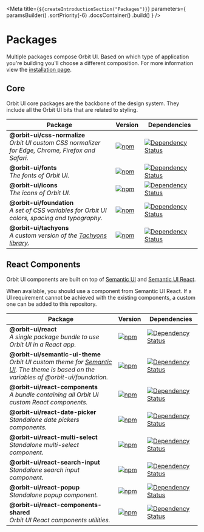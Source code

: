 
<Meta
    title={`${createIntroductionSection("Packages")}`}
    parameters={
        paramsBuilder()
            .sortPriority(-6)
            .docsContainer(<IntroductionContainer sourcePath="/" />)
            .build()
    }
/>

# Packages

Multiple packages compose Orbit UI. Based on which type of application you're building you'll choose a different composition. For more information view the [installation page](?path=/docs/introduction-installation--page).

## Core

Orbit UI core packages are the backbone of the design system. They include all the Orbit UI bits that are related to styling.

| Package | Version | Dependencies |
|--------|-------|------------|
| **@orbit-ui/css-normalize** <br/>_Orbit UI custom CSS normalizer for Edge, Chrome, Firefox and Safari._ | [![npm](https://img.shields.io/npm/v/@orbit-ui/css-normalize.svg?maxAge=3600)](https://www.npmjs.com/package/@orbit-ui/css-normalize) | [![Dependency Status](https://img.shields.io/david/gsoft-inc/sg-orbit.svg?path=packages/css-normalize)](https://david-dm.org/gsoft-inc/sg-orbit.svg?path=packages/css-normalize) |
| **@orbit-ui/fonts** <br/>_The fonts of Orbit UI._ | [![npm](https://img.shields.io/npm/v/@orbit-ui/fonts.svg?maxAge=3600)](https://www.npmjs.com/package/@orbit-ui/fonts) | [![Dependency Status](https://img.shields.io/david/gsoft-inc/sg-orbit.svg?path=packages/fonts)](https://david-dm.org/gsoft-inc/sg-orbit.svg?path=packages/fonts) |
| **@orbit-ui/icons** <br/>_The icons of Orbit UI._ | [![npm](https://img.shields.io/npm/v/@orbit-ui/icons.svg?maxAge=3600)](https://www.npmjs.com/package/@orbit-ui/icons) | [![Dependency Status](https://img.shields.io/david/gsoft-inc/sg-orbit.svg?path=packages/icons)](https://david-dm.org/gsoft-inc/sg-orbit.svg?path=packages/icons) |
| **@orbit-ui/foundation** <br/>_A set of CSS variables for Orbit UI colors, spacing and typography._ | [![npm](https://img.shields.io/npm/v/@orbit-ui/foundation.svg?maxAge=3600)](https://www.npmjs.com/package/@orbit-ui/foundation) | [![Dependency Status](https://img.shields.io/david/gsoft-inc/sg-orbit.svg?path=packages/foundation)](https://david-dm.org/gsoft-inc/sg-orbit.svg?path=packages/foundation) |
| **@orbit-ui/tachyons** <br/>_A custom version of the [Tachyons library](https://github.com/tachyons-css/tachyons)._ | [![npm](https://img.shields.io/npm/v/@orbit-ui/tachyons.svg?maxAge=3600)](https://www.npmjs.com/package/@orbit-ui/tachyons) | [![Dependency Status](https://img.shields.io/david/gsoft-inc/sg-orbit.svg?path=packages/tachyons)](https://david-dm.org/gsoft-inc/sg-orbit.svg?path=packages/tachyons) |

## React Components

Orbit UI components are built on top of [Semantic UI](https://semantic-ui.com/) and [Semantic UI React](https://react.semantic-ui.com/).

When available, you should use a component from Semantic UI React. If a UI requirement cannot be achieved with the existing components, a custom one can be added to this repository.

| Package | Version | Dependencies |
|--------|-------|------------|
| **@orbit-ui/react** <br />_A single package bundle to use Orbit UI in a React app._ | [![npm](https://img.shields.io/npm/v/@orbit-ui/react.svg?maxAge=3600)](https://www.npmjs.com/package/@orbit-ui/react) | [![Dependency Status](https://img.shields.io/david/gsoft-inc/sg-orbit.svg?path=packages/bundles/react)](https://david-dm.org/gsoft-inc/sg-orbit.svg?path=packages/bundles/react) |
| **@orbit-ui/semantic-ui-theme** <br />_Orbit UI custom theme for [Semantic UI](https://semantic-ui.com/). The theme is based on the variables of @orbit-ui/foundation._ | [![npm](https://img.shields.io/npm/v/@orbit-ui/semantic-ui-theme.svg?maxAge=3600)](https://www.npmjs.com/package/@orbit-ui/semantic-ui-theme) | [![Dependency Status](https://img.shields.io/david/gsoft-inc/sg-orbit.svg?path=packages/semantic-ui-theme)](https://david-dm.org/gsoft-inc/sg-orbit.svg?path=packages/semantic-ui-theme) |
| **@orbit-ui/react-components** <br />_A bundle containing all Orbit UI custom React components._ | [![npm](https://img.shields.io/npm/v/@orbit-ui/react-components.svg?maxAge=3600)](https://www.npmjs.com/package/@orbit-ui/react-components) | [![Dependency Status](https://img.shields.io/david/gsoft-inc/sg-orbit.svg?path=packages/react-components)](https://david-dm.org/gsoft-inc/sg-orbit.svg?path=packages/react-components) |
| **@orbit-ui/react-date-picker** <br />_Standalone date pickers components._ | [![npm](https://img.shields.io/npm/v/@orbit-ui/react-date-picker.svg?maxAge=3600)](https://www.npmjs.com/package/@orbit-ui/react-date-picker) | [![Dependency Status](https://img.shields.io/david/gsoft-inc/sg-orbit.svg?path=packages/react-components/components/date-picker)](https://david-dm.org/gsoft-inc/sg-orbit.svg?path=packages/react-components/components/date-picker) |
| **@orbit-ui/react-multi-select** <br />_Standalone multi-select component._ | [![npm](https://img.shields.io/npm/v/@orbit-ui/react-multi-select.svg?maxAge=3600)](https://www.npmjs.com/package/@orbit-ui/react-multi-select) | [![Dependency Status](https://img.shields.io/david/gsoft-inc/sg-orbit.svg?path=packages/react-components/components/multi-select)](https://david-dm.org/gsoft-inc/sg-orbit.svg?path=packages/react-components/components/multi-select) |
| **@orbit-ui/react-search-input** <br />_Standalone search input component._ | [![npm](https://img.shields.io/npm/v/@orbit-ui/react-search-input.svg?maxAge=3600)](https://www.npmjs.com/package/@orbit-ui/react-search-input) | [![Dependency Status](https://img.shields.io/david/gsoft-inc/sg-orbit.svg?path=packages/react-components/components/search-input)](https://david-dm.org/gsoft-inc/sg-orbit.svg?path=packages/react-components/components/search-input) |
| **@orbit-ui/react-popup** <br />_Standalone popup component._ | [![npm](https://img.shields.io/npm/v/@orbit-ui/react-popup.svg?maxAge=3600)](https://www.npmjs.com/package/@orbit-ui/react-popup) | [![Dependency Status](https://img.shields.io/david/gsoft-inc/sg-orbit.svg?path=packages/react-components/components/popup)](https://david-dm.org/gsoft-inc/sg-orbit.svg?path=packages/react-components/components/popup) |
| **@orbit-ui/react-components-shared** <br />_Orbit UI React components utilities._ | [![npm](https://img.shields.io/npm/v/@orbit-ui/react-components-shared.svg?maxAge=3600)](https://www.npmjs.com/package/@orbit-ui/react-components-shared) | [![Dependency Status](https://img.shields.io/david/gsoft-inc/sg-orbit.svg?path=packages/react-components/components/shared)](https://david-dm.org/gsoft-inc/sg-orbit.svg?path=packages/react-components/components/shared) |



